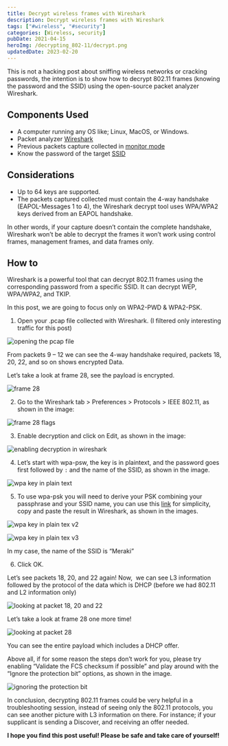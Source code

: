 ```yaml
---
title: Decrypt wireless frames with Wireshark
description: Decrypt wireless frames with Wireshark
tags: ["#wireless", "#security"]
categories: [Wireless, security]
pubDate: 2021-04-15
heroImg: /decrypting_802-11/decrypt.png
updatedDate: 2023-02-20
---
```




<Warning>
  This is not a hacking post about sniffing wireless networks or cracking passwords, the intention is to show how to decrypt 802.11 frames (knowing the password and the SSID) using the open-source packet analyzer Wireshark.
</Warning>

## Components Used

- A computer running any OS like; Linux, MacOS, or Windows.
- Packet analyzer <a href="https://www.wireshark.org/download.html" target="_blank">Wireshark</a>
- Previous packets capture collected in <a href="https://documentation.meraki.com/MR/Monitoring_and_Reporting/Capturing_Wireless_Traffic_from_a_Client_Machine)" target="_blank">monitor mode</a>
- Know the password of the target <a href="https://en.wikipedia.org/wiki/Service_set_(802.11_network" target="_blank">SSID</a>

## Considerations

- Up to 64 keys are supported.
- The packets captured collected must contain the 4-way handshake (EAPOL-Messages 1 to 4), the Wireshark decrypt tool uses WPA/WPA2 keys derived from an EAPOL handshake.

In other words, if your capture doesn’t contain the complete handshake, Wireshark won’t be able to decrypt the frames it won’t work using control frames, management frames, and data frames only.

## How to

Wireshark is a powerful tool that can decrypt 802.11 frames using the corresponding password from a specific SSID. It can decrypt WEP, WPA/WPA2, and TKIP.

In this post, we are going to focus only on WPA2-PWD & WPA2-PSK.

1.  Open your .pcap file collected with Wireshark. (I filtered only interesting traffic for this post)

![opening the pcap file](/decrypting_802-11/image_01.png)

From packets 9 – 12 we can see the 4-way handshake required, packets 18, 20, 22, and so on shows encrypted Data.

Let’s take a look at frame 28, see the payload is encrypted.

![frame 28](/decrypting_802-11/image_02.png)

2. Go to the Wireshark tab > Preferences > Protocols > IEEE 802.11, as shown in the image:

![frame 28 flags](/decrypting_802-11/image_03.png)

3. Enable decryption and click on Edit, as shown in the image:

![enabling decryption in wireshark](/decrypting_802-11/image_04.png)

4. Let’s start with wpa-psw, the key is in plaintext, and the password goes first followed by `:` and the name of the SSID, as shown in the image.

![wpa key in plain text](/decrypting_802-11/image_05.png)

5. To use wpa-psk you will need to derive your PSK combining your passphrase and your SSID name, you can use this <a href="https://www.wireshark.org/tools/wpa-psk.html" target="_blank">link</a> for simplicity, copy and paste the result in Wireshark, as shown in the images.

![wpa key in plain tex v2](/decrypting_802-11/image_06.png)

![wpa key in plain tex v3](/decrypting_802-11/image_07.png)

In my case, the name of the SSID is “Meraki”

6. Click OK.

Let’s see packets 18, 20, and 22 again! Now,  we can see L3 information followed by the protocol of the data which is DHCP (before we had 802.11 and L2 information only)

![looking at packet 18, 20 and 22](/decrypting_802-11/image_08.png)

Let’s take a look at frame 28 one more time!

![looking at packet 28](/decrypting_802-11/image_09.png)

You can see the entire payload which includes a DHCP offer.

<Note>
  Above all, if for some reason the steps don’t work for you, please try enabling “Validate the FCS checksum if possible” and play around with the “Ignore the protection bit” options, as shown in the image.
</Note>

![ignoring the protection bit](/decrypting_802-11/image_10.png)

In conclusion, decrypting 802.11 frames could be very helpful in a troubleshooting session, instead of seeing only the 802.11 protocols, you can see another picture with L3 information on there. For instance; if your supplicant is sending a Discover, and receiving an offer needed.

**I hope you find this post useful! Please be safe and take care of yourself!**
